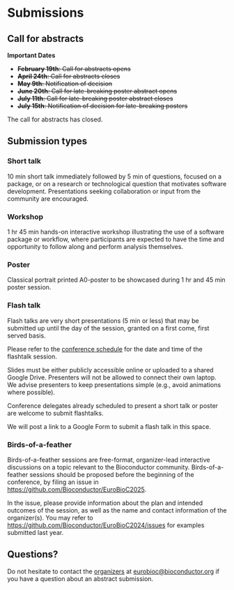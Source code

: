# Submissions

## Call for abstracts

**Important Dates**

- ~~**February 19th**: Call for abstracts opens~~
- ~~**April 24th**: Call for abstracts closes~~
- ~~**May 9th**: Notification of decision~~
- ~~**June 20th**: Call for late-breaking poster abstract opens~~
- ~~**July 11th**: Call for late-breaking poster abstract closes~~
- ~~**July 15th**: Notification of decision for late-breaking posters~~
<!-- - **TBD**: Submission of Birds-of-a-Feather sessions closes -->

<!--[Submit your abstract here!](https://openreview.net/group?id=bioconductor.org/EuroBioC/2025/Conference)-->

<!--[Submit your late-breaking poster abstract here!](https://forms.gle/ewTGdKzB2xyEg58f8){target="_blank"}-->
The call for abstracts has closed.

## Submission types

### Short talk

10 min short talk immediately followed by 5 min of questions, focused on a
package, or on a research or technological question that motivates software
development. Presentations seeking collaboration or input from the community
are encouraged.

<!--
Presenters are encouraged to submit their slides to the [Bioconductor EuroBioC2024 conference gateway on F1000Research](https://f1000research.com/gateways/bioconductor/for-authors/publish-your-research).
The submission is free, and published slides on F1000Research will receive a digital object identifier (DOI). 
For more details, please refer to the [Poster & Slides Guidelines](https://f1000research.com/gateways/bioconductor/for-authors/posters-and-slides-guidelines).
Inclusion of the [Bioconductor logo](https://www.bioconductor.org/about/logo/) and/or [#EuroBioC2024](https://f1000research.com/search?q=EuroBioC2024) tag is encouraged.
-->

### Workshop

1 hr 45 min hands-on interactive workshop illustrating the use of a software
package or workflow, where participants are expected to have the time and
opportunity to follow along and perform analysis themselves.

### Poster

Classical portrait printed A0-poster to be showcased during 1 hr and 45 min
poster session.

<!--
Poster presenters are encouraged to submit their poster to the [Bioconductor EuroBioC2024 conference gateway on F1000Research](https://f1000research.com/gateways/bioconductor/for-authors/publish-your-research).
The submission is free, and published posters on F1000Research will receive a digital object identifier (DOI). 
For more details, please refer to the [Poster & Slides Guidelines](https://f1000research.com/gateways/bioconductor/for-authors/posters-and-slides-guidelines).
Inclusion of the [Bioconductor logo](https://www.bioconductor.org/about/logo/) and/or [#EuroBioC2024](https://f1000research.com/search?q=EuroBioC2024) tag is encouraged. 
--> 

<!--

### Long workshop
1.5 - 2 hour interactive workshop, where participants will be expected to have the time and opportunity to follow along and perform analysis themselves.

--> 

### Flash talk

Flash talks are very short presentations (5 min or less) that may be submitted
up until the day of the session, granted on a first come, first served basis.

Please refer to the [conference schedule](schedule.qmd) for the date and time
of the flashtalk session.

Slides must be either publicly accessible online or uploaded to a shared Google
Drive. Presenters will not be allowed to connect their own laptop. We advise
presenters to keep presentations simple (e.g., avoid animations where possible).

Conference delegates already scheduled to present a short talk or poster are
welcome to submit flashtalks.

We will post a link to a Google Form to submit a flash talk in this space.
<!--
<center>
Submit a flashtalk using this <a href="https://forms.gle/TxRc5HDEi9Mhppp47">Google Form</a>.
</center>
-->

### Birds-of-a-feather

Birds-of-a-feather sessions are free-format, organizer-lead interactive
discussions on a topic relevant to the Bioconductor community.
Birds-of-a-feather sessions should be proposed before the beginning of the
conference, by filing an issue in <https://github.com/Bioconductor/EuroBioC2025>.

In the issue, please provide information about the plan and intended outcomes
of the session, as well as the name and contact information of the organizer(s).
You may refer to <https://github.com/Bioconductor/EuroBioC2024/issues> for
examples submitted last year.

<!--
### Contributed session

Dedicated session consisting of 2-3 talks (10-15 min each) and a 10-15 min discussion by the session chair(s).
To propose a contributed session, all the intended talks must be submitted separately by the respective presenter (as regular short talk submissions) to OpenReview, and in addition a proposal for the contributed session must be submitted by the session chair(s), providing a brief description and listing the talks that would take part in the session. 

### Digital poster
Digital posters can be submitted and displayed/presented as plain pdf posters, shiny apps, web pages, ... be creative! Posters will be presented in a dedicated remote session.
-->

## Questions?

Do not hesitate to contact the [organizers](organizers.html) at
[eurobioc@bioconductor.org](mailto:eurobioc@bioconductor.org) if you have
a question about an abstract submission.
